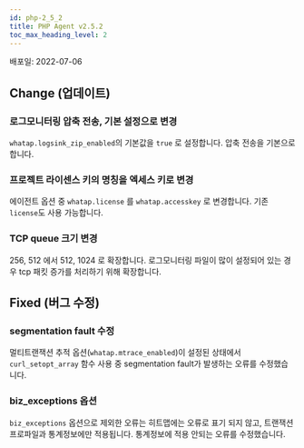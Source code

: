 ```yaml
---
id: php-2_5_2
title: PHP Agent v2.5.2
toc_max_heading_level: 2
---
```



배포일: 2022-07-06

## Change (업데이트)

### 로그모니터링 압축 전송, 기본 설정으로 변경

`whatap.logsink_zip_enabled`의 기본값을 `true` 로 설정합니다. 압축 전송을 기본으로 합니다. 

### 프로젝트 라이센스 키의 명칭을 엑세스 키로 변경

에이전트 옵션 중 `whatap.license` 를 `whatap.accesskey` 로 변경합니다. 기존 `license`도 사용 가능합니다.

### TCP queue 크기 변경

256, 512 에서 512, 1024 로 확장합니다. 로그모니터링 파일이 많이 설정되어 있는 경우 tcp 패킷 증가를 처리하기 위해 확장합니다. 

## Fixed (버그 수정)

### segmentation fault 수정

멀티트랜잭션 추적 옵션(`whatap.mtrace_enabled`)이 설정된 상태에서 `curl_setopt_array` 함수 사용 중 segmentation fault가 발생하는 오류를 수정했습니다. 
 

### biz_exceptions 옵션

`biz_exceptions` 옵션으로 제외한 오류는 히트맵에는 오류로 표기 되지 않고, 트랜잭션 프로파일과 통계정보에만 적용됩니다. 통계정보에 적용 안되는 오류를 수정했습니다. 
